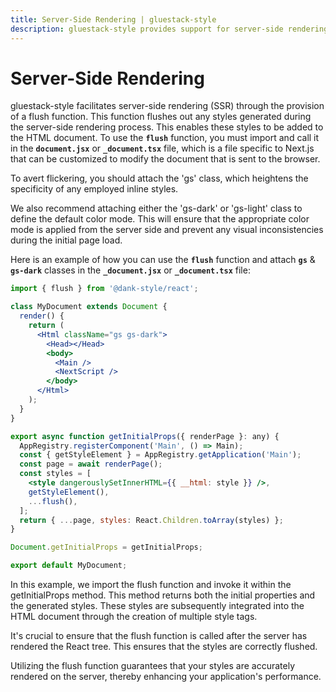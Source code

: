 ```yaml
---
title: Server-Side Rendering | gluestack-style
description: gluestack-style provides support for server-side rendering (SSR) by exporting a flush function to flush out any styles that were generated during the SSR process.
---
```



<Meta title="configuration/SSR" />

# Server-Side Rendering

gluestack-style facilitates server-side rendering (SSR) through the provision of a flush function. This function flushes out any styles generated during the server-side rendering process. This enables these styles to be added to the HTML document. To use the **`flush`** function, you must import and call it in the **`document.jsx`** or **`_document.tsx`** file, which is a file specific to Next.js that can be customized to modify the document that is sent to the browser.

To avert flickering, you should attach the 'gs' class, which heightens the specificity of any employed inline styles.

We also recommend attaching either the 'gs-dark' or 'gs-light' class to define the default color mode. This will ensure that the appropriate color mode is applied from the server side and prevent any visual inconsistencies during the initial page load.

Here is an example of how you can use the **`flush`** function and attach **`gs`** & **`gs-dark`** classes in the **`_document.jsx`** or **`_document.tsx`** file:

```jsx
import { flush } from '@dank-style/react';

class MyDocument extends Document {
  render() {
    return (
      <Html className="gs gs-dark">
        <Head></Head>
        <body>
          <Main />
          <NextScript />
        </body>
      </Html>
    );
  }
}

export async function getInitialProps({ renderPage }: any) {
  AppRegistry.registerComponent('Main', () => Main);
  const { getStyleElement } = AppRegistry.getApplication('Main');
  const page = await renderPage();
  const styles = [
    <style dangerouslySetInnerHTML={{ __html: style }} />,
    getStyleElement(),
    ...flush(),
  ];
  return { ...page, styles: React.Children.toArray(styles) };
}

Document.getInitialProps = getInitialProps;

export default MyDocument;
```

In this example, we import the flush function and invoke it within the getInitialProps method. This method returns both the initial properties and the generated styles. These styles are subsequently integrated into the HTML document through the creation of multiple style tags.

It's crucial to ensure that the flush function is called after the server has rendered the React tree. This ensures that the styles are correctly flushed.

Utilizing the flush function guarantees that your styles are accurately rendered on the server, thereby enhancing your application's performance.
